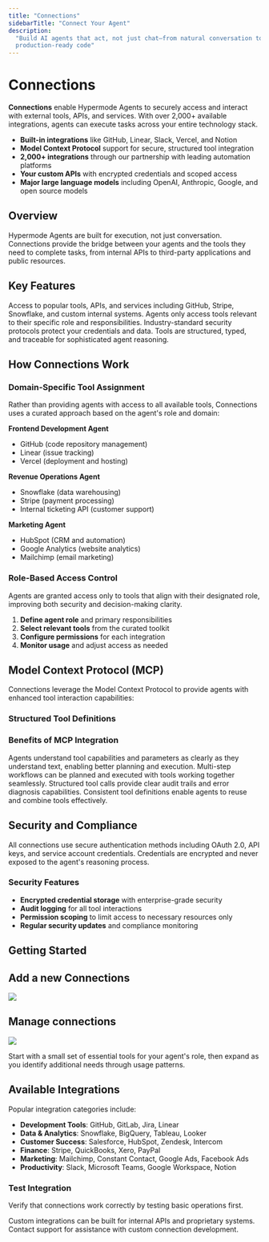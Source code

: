 ```yaml
---
title: "Connections"
sidebarTitle: "Connect Your Agent"
description:
  "Build AI agents that act, not just chat—from natural conversation to
  production-ready code"
---
```


# Connections

**Connections** enable Hypermode Agents to securely access and interact with
external tools, APIs, and services. With over 2,000+ available integrations,
agents can execute tasks across your entire technology stack.

- **Built-in integrations** like GitHub, Linear, Slack, Vercel, and Notion
- **Model Context Protocol** support for secure, structured tool integration
- **2,000+ integrations** through our partnership with leading automation
  platforms
- **Your custom APIs** with encrypted credentials and scoped access
- **Major large language models** including OpenAI, Anthropic, Google, and open
  source models

## Overview

Hypermode Agents are built for execution, not just conversation. Connections
provide the bridge between your agents and the tools they need to complete
tasks, from internal APIs to third-party applications and public resources.

## Key Features

<CardGroup cols={2}>
  <Card title="2,000+ Integrations" icon="plug">
    Access to popular tools, APIs, and services including GitHub, Stripe,
    Snowflake, and custom internal systems.
  </Card>

<Card title="Role-Based Access" icon="shield-check">
  Agents only access tools relevant to their specific role and responsibilities.
</Card>

<Card title="Secure Authentication" icon="lock">
  Industry-standard security protocols protect your credentials and data.
</Card>

  <Card title="Model Context Protocol" icon="code">
    Tools are structured, typed, and traceable for sophisticated agent
    reasoning.
  </Card>
</CardGroup>

## How Connections Work

### Domain-Specific Tool Assignment

Rather than providing agents with access to all available tools, Connections
uses a curated approach based on the agent's role and domain:

**Frontend Development Agent**

- GitHub (code repository management)
- Linear (issue tracking)
- Vercel (deployment and hosting)

**Revenue Operations Agent**

- Snowflake (data warehousing)
- Stripe (payment processing)
- Internal ticketing API (customer support)

**Marketing Agent**

- HubSpot (CRM and automation)
- Google Analytics (website analytics)
- Mailchimp (email marketing)

### Role-Based Access Control

<Info>
  Agents are granted access only to tools that align with their designated role,
  improving both security and decision-making clarity.
</Info>

1. **Define agent role** and primary responsibilities
2. **Select relevant tools** from the curated toolkit
3. **Configure permissions** for each integration
4. **Monitor usage** and adjust access as needed

## Model Context Protocol (MCP)

Connections leverage the Model Context Protocol to provide agents with enhanced
tool interaction capabilities:

### Structured Tool Definitions

### Benefits of MCP Integration

<CardGroup cols={1}>
  <Card title="Enhanced Reasoning" icon="brain">
    Agents understand tool capabilities and parameters as clearly as they
    understand text, enabling better planning and execution.
  </Card>

<Card title="Sophisticated Planning" icon="route">
  Multi-step workflows can be planned and executed with tools working together
  seamlessly.
</Card>

<Card title="Improved Debugging" icon="bug">
  Structured tool calls provide clear audit trails and error diagnosis
  capabilities.
</Card>

  <Card title="Tool Reusability" icon="recycle">
    Consistent tool definitions enable agents to reuse and combine tools
    effectively.
  </Card>
</CardGroup>

## Security and Compliance

<Warning>
  All connections use secure authentication methods including OAuth 2.0, API
  keys, and service account credentials. Credentials are encrypted and never
  exposed to the agent's reasoning process.
</Warning>

### Security Features

- **Encrypted credential storage** with enterprise-grade security
- **Audit logging** for all tool interactions
- **Permission scoping** to limit access to necessary resources only
- **Regular security updates** and compliance monitoring

## Getting Started

## Add a new Connections

![](/images/agents/connections-sidebar.png)

## Manage connections

![](/images/agents/connections-manage.png)

<Tip>
  Start with a small set of essential tools for your agent's role, then expand
  as you identify additional needs through usage patterns.
</Tip>

## Available Integrations

Popular integration categories include:

- **Development Tools**: GitHub, GitLab, Jira, Linear
- **Data & Analytics**: Snowflake, BigQuery, Tableau, Looker
- **Customer Success**: Salesforce, HubSpot, Zendesk, Intercom
- **Finance**: Stripe, QuickBooks, Xero, PayPal
- **Marketing**: Mailchimp, Constant Contact, Google Ads, Facebook Ads
- **Productivity**: Slack, Microsoft Teams, Google Workspace, Notion

### Test Integration

Verify that connections work correctly by testing basic operations first.

<Info>
  Custom integrations can be built for internal APIs and proprietary systems.
  Contact support for assistance with custom connection development.
</Info>
